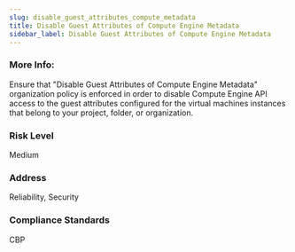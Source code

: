 ```yaml
---
slug: disable_guest_attributes_compute_metadata
title: Disable Guest Attributes of Compute Engine Metadata
sidebar_label: Disable Guest Attributes of Compute Engine Metadata
---
```


### More Info:

Ensure that "Disable Guest Attributes of Compute Engine Metadata" organization policy is enforced in order to disable Compute Engine API access to the guest attributes configured for the virtual machines instances that belong to your project, folder, or organization.

### Risk Level

Medium

### Address

Reliability, Security

### Compliance Standards

CBP

